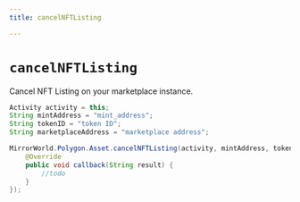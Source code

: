 ```yaml
---
title: cancelNFTListing

---
```


# `cancelNFTListing`

Cancel NFT Listing on your marketplace instance.

```java
Activity activity = this;
String mintAddress = "mint_address";
String tokenID = "token ID";
String marketplaceAddress = "marketplace address";

MirrorWorld.Polygon.Asset.cancelNFTListing(activity, mintAddress, tokenID, marketplaceAddress, new MirrorCallback() {
    @Override
    public void callback(String result) {
        //todo
    }
});
```

